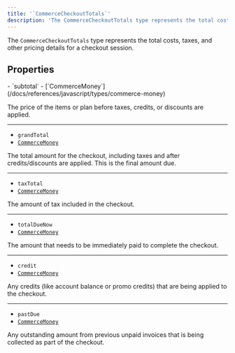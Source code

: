 ```yaml
---
title: '`CommerceCheckoutTotals`'
description: 'The CommerceCheckoutTotals type represents the total costs, taxes, and other pricing details for a checkout session.'
---
```


The `CommerceCheckoutTotals` type represents the total costs, taxes, and other pricing details for a checkout session.

## Properties

<Properties>
  - `subtotal`
  - [`CommerceMoney`](/docs/references/javascript/types/commerce-money)

  The price of the items or plan before taxes, credits, or discounts are applied.

  ---

  - `grandTotal`
  - [`CommerceMoney`](/docs/references/javascript/types/commerce-money)

  The total amount for the checkout, including taxes and after credits/discounts are applied. This is the final amount due.

  ---

  - `taxTotal`
  - [`CommerceMoney`](/docs/references/javascript/types/commerce-money)

  The amount of tax included in the checkout.

  ---

  - `totalDueNow`
  - [`CommerceMoney`](/docs/references/javascript/types/commerce-money)

  The amount that needs to be immediately paid to complete the checkout.

  ---

  - `credit`
  - [`CommerceMoney`](/docs/references/javascript/types/commerce-money)

  Any credits (like account balance or promo credits) that are being applied to the checkout.

  ---

  - `pastDue`
  - [`CommerceMoney`](/docs/references/javascript/types/commerce-money)

  Any outstanding amount from previous unpaid invoices that is being collected as part of the checkout.
</Properties>
